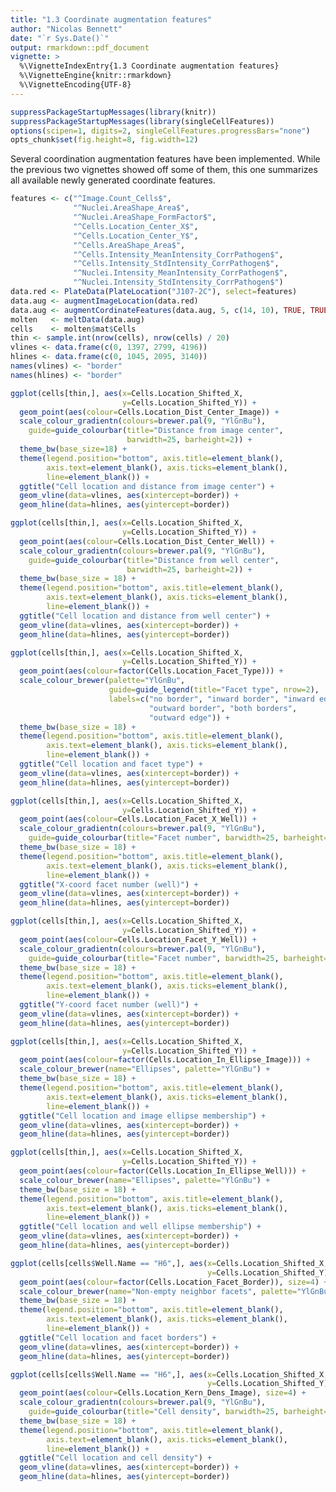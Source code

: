 ```yaml
---
title: "1.3 Coordinate augmentation features"
author: "Nicolas Bennett"
date: "`r Sys.Date()`"
output: rmarkdown::pdf_document
vignette: >
  %\VignetteIndexEntry{1.3 Coordinate augmentation features}
  %\VignetteEngine{knitr::rmarkdown}
  %\VignetteEncoding{UTF-8}
---
```


```r
suppressPackageStartupMessages(library(knitr))
suppressPackageStartupMessages(library(singleCellFeatures))
options(scipen=1, digits=2, singleCellFeatures.progressBars="none")
opts_chunk$set(fig.height=8, fig.width=12)
```

Several coordination augmentation features have been implemented. While the previous two vignettes showed off some of them, this one summarizes all available newly generated coordinate features.

```r
features <- c("^Image.Count_Cells$",
              "^Nuclei.AreaShape_Area$",
              "^Nuclei.AreaShape_FormFactor$",
              "^Cells.Location_Center_X$",
              "^Cells.Location_Center_Y$",
              "^Cells.AreaShape_Area$",
              "^Cells.Intensity_MeanIntensity_CorrPathogen$",
              "^Cells.Intensity_StdIntensity_CorrPathogen$",
              "^Nuclei.Intensity_MeanIntensity_CorrPathogen$",
              "^Nuclei.Intensity_StdIntensity_CorrPathogen$")
data.red <- PlateData(PlateLocation("J107-2C"), select=features)
data.aug <- augmentImageLocation(data.red)
data.aug <- augmentCordinateFeatures(data.aug, 5, c(14, 10), TRUE, TRUE)
molten   <- meltData(data.aug)
cells    <- molten$mat$Cells
thin <- sample.int(nrow(cells), nrow(cells) / 20)
vlines <- data.frame(c(0, 1397, 2799, 4196))
hlines <- data.frame(c(0, 1045, 2095, 3140))
names(vlines) <- "border"
names(hlines) <- "border"

```

```r
ggplot(cells[thin,], aes(x=Cells.Location_Shifted_X,
                         y=Cells.Location_Shifted_Y)) +
  geom_point(aes(colour=Cells.Location_Dist_Center_Image)) +
  scale_colour_gradientn(colours=brewer.pal(9, "YlGnBu"),
    guide=guide_colourbar(title="Distance from image center", 
                          barwidth=25, barheight=2)) +
  theme_bw(base_size=18) +
  theme(legend.position="bottom", axis.title=element_blank(),
        axis.text=element_blank(), axis.ticks=element_blank(),
        line=element_blank()) +
  ggtitle("Cell location and distance from image center") +
  geom_vline(data=vlines, aes(xintercept=border)) +
  geom_hline(data=hlines, aes(yintercept=border))

```

```r
ggplot(cells[thin,], aes(x=Cells.Location_Shifted_X,
                         y=Cells.Location_Shifted_Y)) +
  geom_point(aes(colour=Cells.Location_Dist_Center_Well)) +
  scale_colour_gradientn(colours=brewer.pal(9, "YlGnBu"),
    guide=guide_colourbar(title="Distance from well center",
                          barwidth=25, barheight=2)) +
  theme_bw(base_size = 18) +
  theme(legend.position="bottom", axis.title=element_blank(),
        axis.text=element_blank(), axis.ticks=element_blank(),
        line=element_blank()) +
  ggtitle("Cell location and distance from well center") +
  geom_vline(data=vlines, aes(xintercept=border)) +
  geom_hline(data=hlines, aes(yintercept=border))

```

```r
ggplot(cells[thin,], aes(x=Cells.Location_Shifted_X,
                         y=Cells.Location_Shifted_Y)) +
  geom_point(aes(colour=factor(Cells.Location_Facet_Type))) +
  scale_colour_brewer(palette="YlGnBu",
                      guide=guide_legend(title="Facet type", nrow=2),
                      labels=c("no border", "inward border", "inward edge",
                               "outward border", "both borders",
                               "outward edge")) +
  theme_bw(base_size = 18) +
  theme(legend.position="bottom", axis.title=element_blank(),
        axis.text=element_blank(), axis.ticks=element_blank(),
        line=element_blank()) +
  ggtitle("Cell location and facet type") +
  geom_vline(data=vlines, aes(xintercept=border)) +
  geom_hline(data=hlines, aes(yintercept=border))

```

```r
ggplot(cells[thin,], aes(x=Cells.Location_Shifted_X,
                         y=Cells.Location_Shifted_Y)) +
  geom_point(aes(colour=Cells.Location_Facet_X_Well)) +
  scale_colour_gradientn(colours=brewer.pal(9, "YlGnBu"),
    guide=guide_colourbar(title="Facet number", barwidth=25, barheight=2)) +
  theme_bw(base_size = 18) +
  theme(legend.position="bottom", axis.title=element_blank(),
        axis.text=element_blank(), axis.ticks=element_blank(),
        line=element_blank()) +
  ggtitle("X-coord facet number (well)") +
  geom_vline(data=vlines, aes(xintercept=border)) +
  geom_hline(data=hlines, aes(yintercept=border))

```

```r
ggplot(cells[thin,], aes(x=Cells.Location_Shifted_X,
                         y=Cells.Location_Shifted_Y)) +
  geom_point(aes(colour=Cells.Location_Facet_Y_Well)) +
  scale_colour_gradientn(colours=brewer.pal(9, "YlGnBu"),
    guide=guide_colourbar(title="Facet number", barwidth=25, barheight=2)) +
  theme_bw(base_size = 18) +
  theme(legend.position="bottom", axis.title=element_blank(),
        axis.text=element_blank(), axis.ticks=element_blank(),
        line=element_blank()) +
  ggtitle("Y-coord facet number (well)") +
  geom_vline(data=vlines, aes(xintercept=border)) +
  geom_hline(data=hlines, aes(yintercept=border))

```

```r
ggplot(cells[thin,], aes(x=Cells.Location_Shifted_X,
                         y=Cells.Location_Shifted_Y)) +
  geom_point(aes(colour=factor(Cells.Location_In_Ellipse_Image))) +
  scale_colour_brewer(name="Ellipses", palette="YlGnBu") +
  theme_bw(base_size = 18) +
  theme(legend.position="bottom", axis.title=element_blank(),
        axis.text=element_blank(), axis.ticks=element_blank(),
        line=element_blank()) +
  ggtitle("Cell location and image ellipse membership") +
  geom_vline(data=vlines, aes(xintercept=border)) +
  geom_hline(data=hlines, aes(yintercept=border))

```

```r
ggplot(cells[thin,], aes(x=Cells.Location_Shifted_X,
                         y=Cells.Location_Shifted_Y)) +
  geom_point(aes(colour=factor(Cells.Location_In_Ellipse_Well))) +
  scale_colour_brewer(name="Ellipses", palette="YlGnBu") +
  theme_bw(base_size = 18) +
  theme(legend.position="bottom", axis.title=element_blank(),
        axis.text=element_blank(), axis.ticks=element_blank(),
        line=element_blank()) +
  ggtitle("Cell location and well ellipse membership") +
  geom_vline(data=vlines, aes(xintercept=border)) +
  geom_hline(data=hlines, aes(yintercept=border))

```

```r
ggplot(cells[cells$Well.Name == "H6",], aes(x=Cells.Location_Shifted_X,
                                            y=Cells.Location_Shifted_Y)) +
  geom_point(aes(colour=factor(Cells.Location_Facet_Border)), size=4) +
  scale_colour_brewer(name="Non-empty neighbor facets", palette="YlGnBu") +
  theme_bw(base_size = 18) +
  theme(legend.position="bottom", axis.title=element_blank(),
        axis.text=element_blank(), axis.ticks=element_blank(),
        line=element_blank()) +
  ggtitle("Cell location and facet borders") +
  geom_vline(data=vlines, aes(xintercept=border)) +
  geom_hline(data=hlines, aes(yintercept=border))

```

```r
ggplot(cells[cells$Well.Name == "H6",], aes(x=Cells.Location_Shifted_X,
                                            y=Cells.Location_Shifted_Y)) +
  geom_point(aes(colour=Cells.Location_Kern_Dens_Image), size=4) +
  scale_colour_gradientn(colours=brewer.pal(9, "YlGnBu"),
    guide=guide_colourbar(title="Cell density", barwidth=25, barheight=2)) +
  theme_bw(base_size = 18) +
  theme(legend.position="bottom", axis.title=element_blank(),
        axis.text=element_blank(), axis.ticks=element_blank(),
        line=element_blank()) +
  ggtitle("Cell location and cell density") +
  geom_vline(data=vlines, aes(xintercept=border)) +
  geom_hline(data=hlines, aes(yintercept=border))

```
